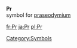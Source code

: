 '''Pr'''<br>{{chemistry}} symbol for [[praseodymium]]
[[Category:Symbols]]

[[fr:Pr]]
[[ja:Pr]]
[[pl:Pr]]